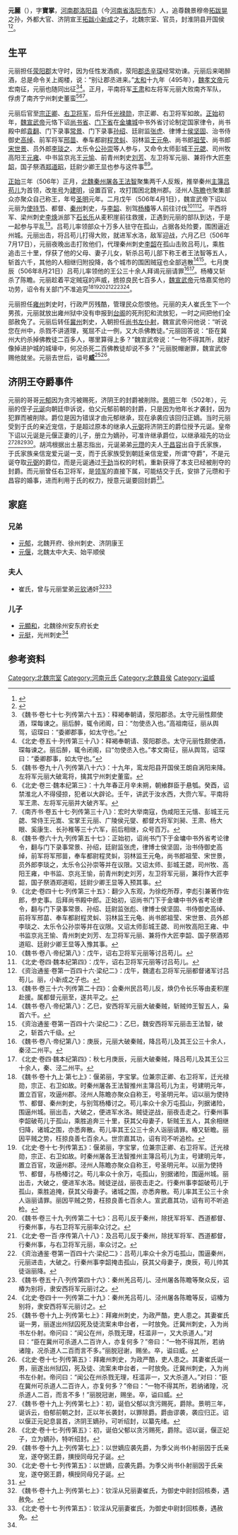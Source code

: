 '''元麗'''（{{bd|460年代|？|？||catIdx=y}}），字'''寶掌'''，[[河南郡|河南郡]][[洛阳县|洛阳县]]（今[[河南省|河南省]][[洛阳市|洛阳市]]东）人，追尊魏景穆帝[[拓跋晃|拓跋晃]]之孙，外都大官、济阴宣王[[拓跋小新成|拓跋小新成]]之子，北魏宗室、官员，封淮阴县开国侯<ref name=autogenerated1>{{Cite book | author = 贾振林编著 | title = 《文化安丰》 | location =  郑州| publisher =大象出版社 | date =2011年11月| pages =220-222 |ISBN =978-7-5347-6898-9| accessdate = 978-7-5347-6898-9| url = | language= zh-cn| quote = }}</ref><ref>{{Cite book | author = 西安碑林博物馆编；赵力光主编| title = 《西安碑林博物馆新藏墓志汇编 上》 | location = 北京 | publisher = 线装书局 | date =2007年10月| pages =25-26 |ISBN =978-7-80106-630-5| accessdate = 2015-09-26 | url = | language= zh-cn| quote = }}</ref>。

==生平==
元丽担任[[荥阳郡|荥阳郡]]太守时，因为任性发酒疯，荥阳[[郡丞|郡丞]][[辛琛|辛琛]]经常劝谏。元丽后来喝醉酒，总是命令关上阁楼，说：“别让郡丞进来。”[[太和_(北魏)|太和]]十九年（495年），[[魏孝文帝|魏孝文帝]]元宏南征，元丽也随同出征<ref>《魏书·卷七十七·列传第六十五》：释褐奉朝请，荥阳郡丞。太守元丽性颇使酒，琛每谏之。丽后醉，辄令闭阁，曰：“勿使丞入也。”高祖南征，丽从舆驾，诏琛曰：“委卿郡事，如太守也。”</ref><ref>《北史·卷五十·列传第三十八》：释褐奉朝请、荥阳郡丞。太守元丽性颇使酒，琛每谏之。丽后醉，辄令闭阁，曰“勿使丞入也。”孝文南征，丽从舆驾，诏琛曰：“委卿郡事，如太守也。”</ref>。正月，平南将军[[王肃_(南北朝)|王肃]]和左将军元丽大败南齐军队，俘虏了南齐宁州刺史董蛮<ref>《魏书·卷九十八·列传第八十六》：十九年，鸾龙阳县开国侯王朗自涡阳来降。左将军元丽大破鸾将，擒其宁州刺史董蛮。</ref><ref>《北史·卷三·魏本纪第三》：十九年春正月辛未朔，朝飨群臣于悬瓠。癸酉，诏禁淮北人不得侵掠，犯者以大辟论。壬午，讲武于汝水西，大赍六军。平南将军王肃、左将军元丽并大破齐军。</ref><ref>《南齐书·卷五十七·列传第三十八》：宏时大举南寇，伪咸阳王元憘、彭城王元勰、常侍王元嵩、宝掌王元丽、广陵侯元燮、都督大将军刘昶、王肃、杨大眼、奚康生、长孙稚等三十六军，前后相继，众号百万。</ref>。

元丽后官至[[宗正卿|宗正卿]]、[[右卫将军|右卫将军]]，后升任[[光禄勋|光禄勋]]，宗正卿、右卫将军如故。[[正始_(北魏)|正始]]初年，[[魏宣武帝|魏宣武帝]]元恪下诏[[尚书省|尚书省]]、[[门下省|门下省]]在[[金墉城|金墉城]]中书外省讨论制定国家律令，尚书殿中郎[[袁翻|袁翻]]、门下录事[[常景|常景]]、门下录事[[孙绍_(北魏)|孙绍]]、廷尉监[[张虎_(北魏)|张虎]]、律博士[[侯坚固|侯坚固]]、治书侍御史[[高绰_(北魏)|高绰]]、前军将军[[邢苗|邢苗]]、奉车都尉[[程灵虯|程灵虯]]、羽林监[[王元龟|王元龟]]、尚书郎[[祖莹|祖莹]]、尚书郎[[宋世景|宋世景]]、员外郎[[李琰之|李琰之]]、太乐令[[公孙崇|公孙崇]]等人参与，又命令太师彭城王[[元勰|元勰]]、司州牧高阳王[[元雍|元雍]]、中书监京兆王[[元愉|元愉]]、前青州刺史[[刘芳_(北魏)|刘芳]]、左卫将军元丽、兼将作大匠[[李韶_(北魏)|李韶]]，国子祭酒[[郑道昭|郑道昭]]，廷尉少卿[[王显_(北魏)|王显]]也参与这件事<ref>《魏书·卷六十九·列传第五十七》：正始初，诏尚书门下于金墉中书外省考论律令，翻与门下录事常景、孙绍，廷尉监张虎，律博士侯坚固，治书侍御史高绰，前军将军邢苗，奉车都尉程灵虯，羽林监王元龟，尚书郎祖莹、宋世景，员外郎李琰之，太乐令公孙崇等并在议限。又诏太师、彭城王勰，司州牧、高阳王雍，中书监、京兆王愉，前青州刺史刘芳，左卫将军元丽，兼将作大匠李韶，国子祭酒郑道昭，廷尉少卿王显等入预其事。</ref><ref>《北史·卷四十七·列传第三十五》：翻少入东观，为徐纥所荐，李彪引兼著作佐郎，参史事。后拜尚书殿中郎。正始初，诏尚书门下于金墉中书外省考论律令，翻与门下录事常景、孙绍、廷尉监张彪、律博士侯坚固、书侍御史高绰、前将军邢苗、奉车都尉程灵虯、羽林监王元龟、尚书郎祖莹、宋世景、员外郎李琰之、太乐令公孙崇等并在议限。又诏太师彭城王勰、司州牧高阳王雍、中书监京兆王愉、青州刺史刘芳、左卫将军元丽、兼将作大匠李韶、国子祭酒郑道昭、廷尉少卿王显等入豫其事。</ref>。

[[正始_(北魏)|正始]]三年（506年）正月，[[北魏|北魏]][[秦州_(古代)|秦州]][[屠各|屠各]][[王法智|王法智]]聚集两千人反叛，推举秦州[[主簿|主簿]][[吕苟儿|吕苟儿]]为首领，改[[年号|年号]]为[[建明_(呂苟兒)|建明]]，设置百官，攻打围困北魏州郡。泾州人[[陈瞻|陈瞻]]也聚集部众亦聚众自己称王，年号[[圣明_(陈瞻)|圣明]]元年。二月戊午（506年4月1日），魏宣武帝下诏以元丽为[[使持节|使持节]]、都督、[[秦州_(古代)|秦州]]刺史，与[[李韶_(北魏)|李韶]]、别驾[[杨椿_(北魏)|杨椿]]等人前往讨伐<ref>《魏书·卷八·帝纪第八》：戊午，诏右卫将军元丽等讨吕苟儿。</ref><ref>《北史·卷四·魏本纪第四》：戊午，诏右卫将军元丽等讨吕苟儿。</ref><ref>《资治通鉴·卷第一百四十六·梁纪二》：戊午，魏遣右卫将军元丽都督诸军讨吕苟儿。丽，小新成之子也。</ref>。平西将军、梁州刺史[[李焕_(北魏)|李焕]]派部下[[石长乐|石长乐]]从麦积崖前往救援，正遇到元丽的部队到达，于是一起参与平乱<ref>《魏书·卷三十六·列传第二十四》：会秦州民吕苟儿反，焕仍令长乐等由麦积崖赴援。属都督元丽至，遂共平之。</ref>。吕苟儿率领部众十万多人驻守在孤山，占据各处险要，围困逼近州城。元丽出击，将吕苟儿打得大败，就进军水洛，敌军迎战，六月乙巳（506年7月17日），元丽夜晚出击打败他们，代理秦州刺史[[李韶_(北魏)|李韶]]在孤山击败吕苟儿，乘胜追击三十里，俘获了他的父母、妻子儿女，斩杀吕苟儿部下称王者王法智等五人，斩首六千，其他的人相继归附投降，各个城市的围困贼寇也全部逃散<ref>《魏书·卷八·帝纪第八》：乙巳，安西将军元丽大破秦贼，斩贼帅王智五人，枭首六千。</ref><ref>《资治通鉴·卷第一百四十六·梁纪二》：乙巳，魏安西将军元丽击王法智，破之，斩首六千级。</ref>。七月庚辰（506年8月21日）吕苟儿率领他的王公三十余人拜谒元丽请罪<ref>《魏书·卷八·帝纪第八》：庚辰，元丽大破秦贼，降吕苟儿及其王公三十余人，秦泾二州平。</ref><ref>《北史·卷四·魏本纪第四》：秋七月庚辰，元丽大破秦贼，降吕苟儿及其王公三十余人，秦、泾二州平。</ref>。杨椿又斩杀了陈瞻。元丽趁着平定贼寇的声威，掳掠良民七百多人，[[魏宣武帝|魏宣武帝]]元恪嘉奖他的功劳，诏令有关部门不准追究<ref>《魏书·卷十九上·第七上》：偃弟丽，字宝掌。位兼宗正卿、右卫将军，迁光禄勋，宗正、右卫如故。时秦州屠各王法智推州主簿吕苟儿为主，号建明元年，置立百官，攻逼州郡。泾州人陈瞻亦聚众自称王，号圣明元年。诏以丽为使持节、都督、秦州刺史，与别驾杨椿讨之。苟儿率众十余万屯孤山，列据诸险，围逼州城。丽出击，大破之，便进军水洛。贼徒逆战，丽夜击走之。行秦州事李韶破苟儿于孤山，乘胜追奔三十里，获其父母妻子，斩贼王五人，其余相继归降，诸城之围，亦悉奔散。苟儿率其王公三十余人诣丽请罪。椿又斩瞻。丽因平贼之势，枉掠良善七百余人。世宗嘉其功，诏有司不听追检。</ref><ref>《北史·卷十七·列传第五》：偃弟丽，字宝掌，位兼宗正卿、右卫将军。迁光禄勋，宗正、右卫如故。时秦州屠各王法智推州主簿吕苟儿为主，号建明元年，置立百官，攻逼州郡。泾州人陈瞻亦聚众自称王，号圣明元年。以丽为使持节、都督，与杨椿讨之。苟儿率众十余万，屯孤山，别据诸险，围逼州城。丽出击，大破之，便进军水洛。贼徒逆战，丽夜击走之。行秦州事李韶破苟儿于孤山，乘胜追掩，获其父母妻子。诸城之围，亦悉奔散。苟儿率其王公三十余人诣丽请罪。丽因平贼之势，枉掠良善七百余人。宣武嘉其功，诏有司不听追检。</ref><ref>《魏书·卷三十九·列传第二十七》：吕苟儿反于秦州，除抚军将军、西道都督、行秦州事，与右卫将军元丽率众讨之。</ref><ref>《北史·卷一百·序传第八十八》：及吕苟儿反于秦州，除抚军将军、西道都督，行秦州事，与右卫将军元丽，率众讨之。</ref><ref>《资治通鉴·卷第一百四十六·梁纪二》：吕苟儿率众十余万屯孤山，围逼秦州，元丽进击，大破之。行秦州事李韶掩击孤山，获其父母妻子，庚辰，苟儿帅其徒诣丽降。</ref><ref>《魏书·卷五十八·列传第四十六》：秦州羌吕苟儿、泾州屠各陈瞻等聚众反，诏椿为别将，隶安西将军元丽讨之。</ref><ref>《北史·卷四十一·列传第二十九》：秦州羌吕苟儿、泾州屠各陈瞻等反，诏椿为别将，隶安西将军元丽讨之。</ref>。

元丽担任[[雍州_(后赵)|雍州]]刺史时，行政严厉残酷，管理民众怨恨他。元丽的夫人崔氏生下一个男孩，元丽就放出雍州狱中没有申报到[[台阁|台阁]]的死刑犯和流放犯，一时之间把他们全部赦免了。元丽后转任[[冀州_(河北)|冀州]]刺史，入朝担任[[尚书左仆射|尚书左仆射]]，魏宣武帝问他说：“听说您在州中，杀戮不讲道理，冤屈不止一例，又大杀佛教徒。”元丽回答说：“臣在冀州大约杀掉佛教徒二百多人，哪里算得上多？”魏宣武帝说：“一物不得其所，就好像掉进护城的城壕中，何况杀死二百佛教徒却说不多？”元丽脱帽谢罪，魏宣武帝赐他就坐。元丽去世后，谥号'''威'''<ref>《魏书·卷十九上·列传第七上》：拜雍州刺史，为政严酷，吏人患之。其妻崔氏诞一男，丽遂出州狱囚死及徒流案未申台者，一时放免。迁冀州刺史，入为尚书左仆射。帝问曰：“闻公在州，杀戮无理，枉滥非一，又大杀道人。”对曰：“臣在冀州可杀道人二百许人，亦复何多？”帝曰：“一物不得其所，若纳诸隍，况杀道人二百而言不多。”丽脱冠谢，赐坐。卒，谥曰威。</ref><ref>《北史·卷十七·列传第五》：拜雍州刺史，为政严酷，吏人患之。其妻崔氏诞一男，丽遂出州狱囚，死及徒、流案未申台者，一时放免。迁冀州刺史，入为尚书左仆射。帝问曰：“闻公在州杀戮无理，枉滥非一，又大杀道人。”对曰：“臣在冀州可杀道人二百许人，亦复何多？”帝曰：“一物不得其所，若纳诸隍，况杀道人二百，而言不多！”丽脱冠谢，赐坐。卒，谥曰威。</ref>。

==济阴王夺爵事件==
元丽的哥哥[[元郁|元郁]]因为贪污被赐死，济阴王的封爵被削除。[[景明|景明]]三年（502年），元丽的侄子[[元诞_(济阴王)|元诞]]向朝廷申诉说，伯父元郁前朝的封爵，只是因为他年长才袭封，因为犯罪而被削除。爵位是因为错误才由元郁继承，现在承袭应该回归正嫡。当时元丽受到于氏的亲近宠信，于是超过原本的继承人[[元弼_(中散大夫)|元弼]]将济阴王的爵位授予元诞。皇帝下诏以元诞是元偃正妻的儿子，册立为嫡孙，可准许继承爵位，以继承祖先的功业<ref>《魏书·卷十九上·列传第七上》：初，诞伯父郁以贪污赐死，爵除。景明三年，诞诉云，伯郁前朝之封，正以年长袭封，以罪除爵。爵由谬袭，袭应归正。诏以偃正元妃息昙首，济阴王嫡孙，可听绍封，以纂先绪。</ref><ref>《北史·卷十七·列传第五》：初，诞伯父郁以贪污赐死，爵除。诏以诞，偃正妃子，立为嫡孙，特听绍封。</ref><ref>《魏书·卷十九上·列传第七上》：以世嫡应袭先爵，为季父尚书仆射丽因于氏亲宠，遂夺弼王爵，撗授同母兄子诞。</ref><ref>《北史·卷十七·列传第五》：以世嫡，应袭先爵。为季父尚书仆射丽因于氏亲宠，遂夺弼王爵，横授同母兄子诞。</ref>。胡鸿根据出土墓志指出，元诞弟弟[[元瓒|元瓒]]的夫人[[于昌容|于昌容]]出自于氏家族，于氏家族亲信宠爱元诞一支，而于氏家族受到朝廷亲信宠爱，所谓“夺爵”，不是元诞夺取[[元弼_(中散大夫)|元弼]]的爵位，而是元诞通过[[于劲|于劲]]当权的时机，重新获得了本支已经被削夺的封爵。而元丽曾任右卫将军，是[[领军|领军]]的直接下属，可能结交于氏，安排了元瓒和于昌容的婚事，进而利用于氏的权力，授意元诞要回封爵<ref name=autogenerated2>{{Cite book | author = 西安碑林博物馆编 | title = 《纪念西安碑林九百二十周年华诞国际学术研讨会论文集》 | location =  北京 | publisher =   文物出版社 | date =2008年10月| pages =397-411 |ISBN =978-7-5010-2449-0| accessdate = 2015-10-27 | url = | language= zh-cn| quote = }}</ref>。

==家庭==
===兄弟===
*[[元郁|元郁]]，北魏开府、徐州刺史、济阴康王
*[[元偃|元偃]]，北魏太中大夫、始平顺侯

===夫人===
*崔氏，曾与元丽堂弟[[元钦_(钜平县侯)|元钦]]通奸<ref>《魏书·卷十九上·列传第七上》：钦淫从兄丽妻崔氏，为御史中尉封回核奏，遇赦免。</ref><ref>《北史·卷十七·列传第五》：钦淫从兄丽妻崔氏，为御史中尉封回核奏，遇赦免。</ref>

===儿子===
*[[元顯和|元顯和]]，北魏徐州安东府长史
*[[元挺|元挺]]，光州刺史<ref name=autogenerated1 />

==参考资料==
{{reflist}}

[[Category:北魏宗室|Category:北魏宗室]]
[[Category:河南元氏|Category:河南元氏]]
[[Category:北魏县侯|Category:北魏县侯]]
[[Category:谥威|Category:谥威]]